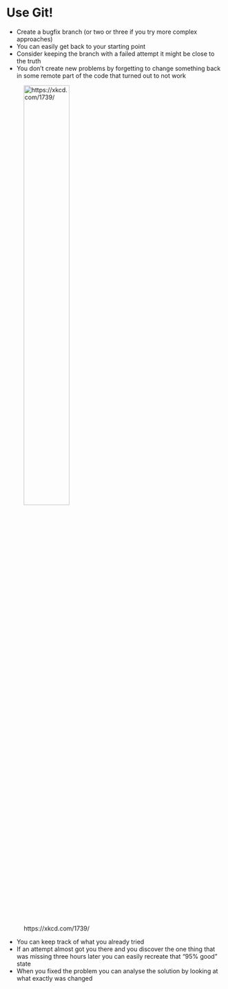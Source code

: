 # Use Git!

- Create a bugfix branch (or two or three if you try more complex approaches)
- You can easily get back to your starting point
- Consider keeping the branch with a failed attempt it might be close to the truth
- You don't create new problems by forgetting to change something back in some remote part of the code that turned out to not work

![https://xkcd.com/1739/](img/fixing_problems.png){ width=50% }

- You can keep track of what you already tried
- If an attempt almost got you there and you discover the one thing that was 
missing three hours later you can easily recreate that "95% good" state
- When you fixed the problem you can analyse the solution by looking at what exactly was changed